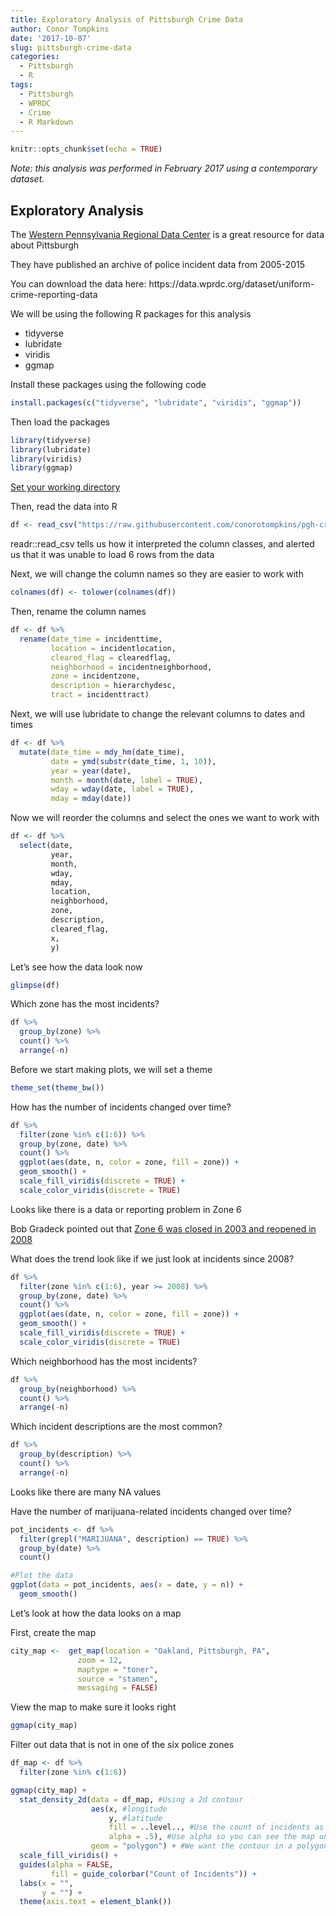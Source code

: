 ```yaml
---
title: Exploratory Analysis of Pittsburgh Crime Data
author: Conor Tompkins
date: '2017-10-07'
slug: pittsburgh-crime-data
categories:
  - Pittsburgh
  - R
tags:
  - Pittsburgh
  - WPRDC
  - Crime
  - R Markdown
---
```


```r
knitr::opts_chunk$set(echo = TRUE)
```

*Note: this analysis was performed in February 2017 using a contemporary dataset.*

## Exploratory Analysis

The [Western Pennsylvania Regional Data Center](http://www.wprdc.org/) is a great resource for data about Pittsburgh

They have published an archive of police incident data from 2005-2015

You can download the data here: https://data.wprdc.org/dataset/uniform-crime-reporting-data

We will be using the following R packages for this analysis

- tidyverse
- lubridate
- viridis
- ggmap

Install these packages using the following code
```r
install.packages(c("tidyverse", "lubridate", "viridis", "ggmap"))
```

Then load the packages
```r
library(tidyverse)
library(lubridate)
library(viridis)
library(ggmap)
```

[Set your working directory](http://rprogramming.net/set-working-directory-in-r/)

Then, read the data into R
```r
df <- read_csv("https://raw.githubusercontent.com/conorotompkins/pgh-crime/master/archive-police-blotter.csv")
```
readr::read_csv tells us how it interpreted the column classes, and alerted us that it was unable to load 6 rows from the data

Next, we will change the column names so they are easier to work with
```r
colnames(df) <- tolower(colnames(df))
```

Then, rename the column names
```r
df <- df %>% 
  rename(date_time = incidenttime,
         location = incidentlocation,
         cleared_flag = clearedflag,
         neighborhood = incidentneighborhood,
         zone = incidentzone,
         description = hierarchydesc,
         tract = incidenttract)
```

Next, we will use lubridate to change the relevant columns to dates and times
```r
df <- df %>%
  mutate(date_time = mdy_hm(date_time),
         date = ymd(substr(date_time, 1, 10)),
         year = year(date),
         month = month(date, label = TRUE),
         wday = wday(date, label = TRUE),
         mday = mday(date))
```         

Now we will reorder the columns and select the ones we want to work with
```r
df <- df %>% 
  select(date, 
         year,
         month,
         wday,
         mday,
         location,
         neighborhood,
         zone,
         description,
         cleared_flag,
         x,
         y)
```         

Let's see how the data look now
```r
glimpse(df)
```

Which zone has the most incidents?
```r
df %>%
  group_by(zone) %>% 
  count() %>% 
  arrange(-n)
```

Before we start making plots, we will set a theme
```r
theme_set(theme_bw())
```

How has the number of incidents changed over time?
```r
df %>% 
  filter(zone %in% c(1:6)) %>% 
  group_by(zone, date) %>% 
  count() %>% 
  ggplot(aes(date, n, color = zone, fill = zone)) +
  geom_smooth() +
  scale_fill_viridis(discrete = TRUE) +
  scale_color_viridis(discrete = TRUE)
```

Looks like there is a data or reporting problem in Zone 6

Bob Gradeck pointed out that [Zone 6 was closed in 2003 and reopened in 2008](http://www.post-gazette.com/local/neighborhoods/2008/03/31/Police-manpower-tipped-to-West-End-s-Zone-6/stories/200803310145)

What does the trend look like if we just look at incidents since 2008?
```r
df %>% 
  filter(zone %in% c(1:6), year >= 2008) %>% 
  group_by(zone, date) %>% 
  count() %>% 
  ggplot(aes(date, n, color = zone, fill = zone)) +
  geom_smooth() +
  scale_fill_viridis(discrete = TRUE) +
  scale_color_viridis(discrete = TRUE)
```

Which neighborhood has the most incidents?
```r
df %>%
  group_by(neighborhood) %>% 
  count() %>% 
  arrange(-n)
```

Which incident descriptions are the most common?
```r
df %>%
  group_by(description) %>% 
  count() %>% 
  arrange(-n)
```
Looks like there are many NA values

Have the number of marijuana-related incidents changed over time?
```r
pot_incidents <- df %>%
  filter(grepl("MARIJUANA", description) == TRUE) %>%
  group_by(date) %>% 
  count() 

#Plot the data
ggplot(data = pot_incidents, aes(x = date, y = n)) +
  geom_smooth()
```

Let's look at how the data looks on a map

First, create the map
```r
city_map <-  get_map(location = "Oakland, Pittsburgh, PA",
               zoom = 12,
               maptype = "toner", 
               source = "stamen",
               messaging = FALSE)
```

View the map to make sure it looks right
```r
ggmap(city_map)
```

Filter out data that is not in one of the six police zones
```r
df_map <- df %>% 
  filter(zone %in% c(1:6))
```

```r
ggmap(city_map) +
  stat_density_2d(data = df_map, #Using a 2d contour
                  aes(x, #longitude
                      y, #latitude
                      fill = ..level.., #Use the count of incidents as the fill
                      alpha = .5), #Use alpha so you can see the map under the data
                  geom = "polygon") + #We want the contour in a polygon
  scale_fill_viridis() +
  guides(alpha = FALSE,
         fill = guide_colorbar("Count of Incidents")) +
  labs(x = "",
       y = "") +
  theme(axis.text = element_blank())
```